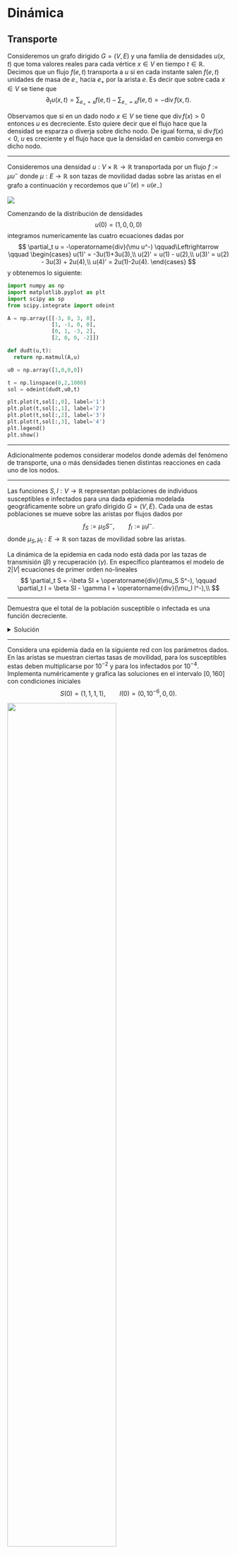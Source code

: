 # Dinámica

<!--  
```python
import numpy as np
import matplotlib.pyplot as plt
from matplotlib import animation
from matplotlib.animation import PillowWriter

def f(x,t):
  return np.exp(-(x-5*t)**2)*np.sin(10*x-5*t)

x = np.linspace(0,10*np.pi,1000)

fig, ax = plt.subplots(1,1,figsize=(8,4))
ln, = plt.plot([],[])
ax.set_xlim(0,10*np.pi);
ax.set_ylim(-1.5,1.5);

def animate(i):
  ln.set_data(x,f(x,i/50))

ani = animation.FuncAnimation(fig, animate, frames=240, interval = 50)
ani.save('anim.gif',writer='pillow',fps=50,dpi=100)
plt.clf()
```

![](anim.gif)
-->

## Transporte

Consideremos un grafo dirigido $G=(V,E)$ y una familia de densidades $u(x,t)$ que toma valores reales para cada vértice $x\in V$ en tiempo $t\in\mathbb R$. Decimos que un flujo $f(e,t)$ transporta a $u$ si en cada instante salen $f(e,t)$ unidades de masa de $e_-$ hacia $e_+$ por la arista $e$. Es decir que sobre cada $x\in V$ se tiene que
$$
\partial_t u(x,t) = \sum_{e_+=x} f(e,t) - \sum_{e_-=x} f(e,t) = -\operatorname{div} f(x,t).
$$

Observamos que si en un dado nodo $x\in V$ se tiene que $\operatorname{div} f(x)>0$ entonces $u$ es decreciente. Esto quiere decir que el flujo hace que la densidad se esparza o diverja sobre  dicho nodo. De igual forma, si $\operatorname{div} f(x)<0$, $u$ es creciente y el flujo hace que la densidad en cambio converga en dicho nodo.

---

:::{.example}
Consideremos una densidad $u:V\times \mathbb R\to \mathbb R$ transportada por un flujo $f := \mu u^-$ donde $\mu:E\to \mathbb R$ son tazas de movilidad dadas sobre las aristas en el grafo a continuación y recordemos que $u^-(e)=u(e_-)$

![](./flow1.png)

Comenzando de la distribución de densidades
$$
u(0) = (1,0,0,0)
$$
integramos numericamente las cuatro ecuaciones dadas por
$$
\partial_t u = -\operatorname{div}(\mu u^-) \qquad\Leftrightarrow \qquad \begin{cases}
u(1)' = -3u(1)+3u(3),\\
u(2)' = u(1) - u(2),\\
u(3)' = u(2) - 3u(3) + 2u(4),\\
u(4)' = 2u(1)-2u(4).
\end{cases}
$$
y obtenemos lo siguiente:

```python
import numpy as np
import matplotlib.pyplot as plt
import scipy as sp
from scipy.integrate import odeint

A = np.array([[-3, 0, 3, 0],
              [1, -1, 0, 0],
              [0, 1, -3, 2],
              [2, 0, 0, -2]])

def dudt(u,t):
  return np.matmul(A,u)

u0 = np.array([1,0,0,0])

t = np.linspace(0,2,1000)
sol = odeint(dudt,u0,t)

plt.plot(t,sol[:,0], label='1')
plt.plot(t,sol[:,1], label='2')
plt.plot(t,sol[:,2], label='3')
plt.plot(t,sol[:,3], label='4')
plt.legend()
plt.show()
```
:::

---

Adicionalmente podemos considerar modelos donde además del fenómeno de transporte, una o más densidades tienen distintas reacciones en cada uno de los nodos.

---

:::{.example}
Las funciones $S,I:V\to \mathbb R$ representan poblaciones de individuos susceptibles e infectados para una dada epidemia modelada geográficamente sobre un grafo dirigido $G=(V,E)$. Cada una de estas poblaciones se mueve sobre las aristas por flujos dados por
$$
f_S := \mu_S S^-, \qquad f_I := \mu_I I^-.
$$
donde $\mu_S,\mu_I: E\to \mathbb R$ son tazas de movilidad sobre las aristas.

La dinámica de la epidemia en cada nodo está dada por las tazas de transmisión ($\beta$) y recuperación ($\gamma$). En específico planteamos el modelo de $2|V|$ ecuaciones de primer orden no-lineales
$$
\partial_t S = -\beta SI + \operatorname{div}(\mu_S S^-), \qquad \partial_t I = \beta SI - \gamma I + \operatorname{div}(\mu_I I^-),\\
$$
:::

---

:::{.exercise}
Demuestra que el total de la población susceptible o infectada es una función decreciente. 
:::

<details>
  <summary>Solución</summary>
  $$
  \partial_t \sum_{V} (S+I) = \sum_{V} (-\gamma I + \operatorname{div} f_S+\operatorname{div}f_I) = - \gamma \sum_{V} I \leq 0.
  $$
</details>

---

:::{.exercise}
Considera una epidemia dada en la siguiente red con los parámetros dados. En las aristas se muestran ciertas tasas de movilidad, para los susceptibles estas deben multiplicarse por $10^{-2}$ y para los infectados por $10^{-4}$. Implementa numéricamente y grafica las soluciones en el intervalo $[0,160]$ con condiciones iniciales
$$
S(0) = (1,1,1,1), \qquad I(0) = (0, 10^{-6},0,0).
$$

![](./sir2.png){width=70%}
:::

<details>
  <summary>Solución</summary>
```python
import numpy as np
import matplotlib.pyplot as plt
import scipy as sp
from scipy.integrate import odeint

beta = 0.5
gamma = 0.3

L = np.array([[-5, 1, 2, 1],
              [2, -3, 1, 0],
              [1, 2, -4, 2],
              [2, 0, 1, -3]])


def dSIdt(SI,t):
  S = SI[:4]
  I = SI[4:]
  dS = -beta*S*I + 0.01*np.matmul(L,S)
  dI = beta*S*I - gamma*I + 0.0001*np.matmul(L,I)
  return np.concatenate((dS,dI))

S0 = np.array([1,1,1,1])
I0 = np.array([0,0.00000001,0,0])
SI0 = np.concatenate((S0,I0))

t = np.linspace(0,160,1000)
sol = odeint(dSIdt,SI0,t)

fig, ax = plt.subplots(2,2,figsize=(10,5))

ax[0,0].plot(t,sol[:,0], label='S1')
ax[0,0].plot(t,sol[:,4], label='I1')
ax[0,0].legend()

ax[1,0].plot(t,sol[:,1], label='S2')
ax[1,0].plot(t,sol[:,5], label='I2')
ax[1,0].legend()

ax[0,1].plot(t,sol[:,2], label='S3')
ax[0,1].plot(t,sol[:,6], label='I3')
ax[0,1].legend()

ax[1,1].plot(t,sol[:,3], label='S4')
ax[1,1].plot(t,sol[:,7], label='I4')
ax[1,1].legend()
```
</details>

## Difusión

Así como vimos en los ejemplos anteriores donde el flujo era proporcional a $u^-$, en general puede darse el caso de que $f$ esté determinada por alguna otra función de $u$, esto se conoce como una **ley constitutiva**. Un caso muy común es que $f$ sea proporcional a $-Du$, en el cual obtenemos un modelo de **difusión**.

---

:::{.example}
Sea $G=(V,E)$ un grafo que modela una red de habitaciones en renta y $u:V\times \mathbb R\to\mathbb R$ la población que vive en dicha red. Asumiendo la ley de oferta y demanda, el precio de renta $p=p(x,t)$ de una habitación $x$ en el instante $t$ debe ser proporcional a la demanda, la cual podemos considerar en nuestro caso proporcional a la población que habita dicho nodo, digamos por ejemplo que $p = k_1u$. La población busca moverse entre nodos adyacentes si percibe que el precio le es favorable, por ejemplo $f=-k_2Dp$. Llegamos así a la ecuación
$$
\partial_t u = -\operatorname{div} f = \operatorname{div}(k_2Dp) = \operatorname{div}(aDu), \qquad a := k_1k_2.
$$
:::

---

El problema $\partial_t u = \operatorname{div}(aDu)$, también conocido como la **ecuación de calor** o **difusión**, representa un sistema de EDOs lineales y de primer orden con tantas ecuaciones e incógnitas como la cardinalidad de $V$.

---

:::{.exercise}
Considera una difusión de la forma $\partial_t u = \Delta u$ sobre el siguiente grafo. Calcula $u$ para todo tiempo dadas las condiciones iniciales ilustradas en la figura. ¿Converge la solución a algún punto fijo?

![](./dif.png){width=70%}
:::

<details>
  <summary>Solución</summary>
  El sistema de 4 EDOs se presenta como
  $$
  \frac{d}{dt}\begin{pmatrix}
  u(a)\\
  u(b)\\
  u(c)\\
  u(d)
  \end{pmatrix} = \begin{pmatrix}
  -3 & 1 & 1 & 1\\
  1 & -2 & 1 & 0\\
  1 & 1 & -3 & 1\\
  1 & 0 & 1 & -2
  \end{pmatrix}\begin{pmatrix}
  u(a)\\
  u(b)\\
  u(c)\\
  u(d)
  \end{pmatrix}
  $$
  Dada que la condición inicial es $(1,0,0,0)^T$ buscamos la primera columna de la matriz exponencial. El siguiente resultado se obtuvo con la ayuda de [sympy](https://live.sympy.org/), una librería de cálculo simbólico de python
  
```python
from sympy import *
  
t = Symbol('t')
mt = Matrix([[-3, 1, 1, 1],
             [1, -2, 1, 0],
             [1, 1, -3, 1],
             [1, 0, 1, -2]]) * t
mexp = mt.exp()
print('$$' + latex(mexp) + '$$')
```

Observamos que cuando $t\to\infty$ la solución converge exponencialemente al vector $(1/4,1/4,1/4,1/4)^T$. De hecho **esto sucede para cualquier condición incial**.
</details>

---

:::{.exercise}
Sea $G=(V,E)$ un grafo lineal con 100 vértices
$$
V=\{1,2,\ldots,100\}, \qquad E = \{(1,2),(2,3),\ldots,(99,100)\}.
$$
Sea $u$ solución de la ecuación de calor $\partial_t u=\Delta u$ en $G$ con condición inicial
$$
u(0) = e_{50} = (0,\ldots,0,1,0,\ldots,0).
$$
Calcula el primer $t>0$ tal que $u(50,t)\leq 0.1$. 
:::

<details>
  <summary>Solución</summary>
  En este caso la dificultad está en cómo implementar el Laplaciano y encontrar el primer índice donde la solución baje de $0.1$.
```python
import numpy as np
import matplotlib.pyplot as plt
from scipy.integrate import odeint

Delta = -2*np.eye(100)+np.eye(100,k=1)+np.eye(100,k=-1)
Delta[0,0] = -1
Delta[99,99] = -1

def dudt(u,t):
  return np.matmul(Delta,u)

u0 = np.zeros(100)
u0[49] = 1

t = np.linspace(0,20,1000)

sol = odeint(dudt,u0,t)
index = np.where(sol[:,49]<0.1)[0][0]
plt.plot(t,sol[:,49])
plt.plot(t[index],sol[index,49],'ro',label="({:.2f},{:.2f})".format(t[index],sol[index,49]))
plt.legend()
plt.title("u(50,t)")
plt.show()
```
</details>


## Oscilación

El sistema de EDOs lineales y de segundo orden dado por
$$
\partial_t^2 u = \operatorname{div}(aDu)
$$
también es común en distintos modelos. Esta se conoce como la **ecuación de onda**.

---

:::{.example}
Un grafo $G=(V,E)$ modela las conexiones en un sistema de masas $m:V\to (0,\infty)$ unidas por resortes con constantes $k:E\to[0,\infty)$. Sea $q:V\to \mathbb R^n$ los desplazamientos de las masas a partir de una configuración dada de equilibrio. A partir de la ley de Hooke planteamos el sistema $n\times|V|$ ecuaciones e incógnitas,
$$
m\partial_t^2 q = \operatorname{div}(kDq).
$$
:::

Recordemos que cualquier sistema de segundo orden puede ser llevado a un sistema de primer orden tomando a las velocidades como incógnitas del sistema. Por ejemplo,
$$
\partial_t^2 u = \operatorname{div}(aDu) \qquad \Leftrightarrow\qquad \begin{cases}
\partial_t u = v,\\
\partial_t v = \operatorname{div}(aDu).
\end{cases}
$$

---

:::{.example}
El grafo $G=(V,E)$ vuelve a modelar una red de habitaciones en renta, $u:V\times \mathbb R\to\mathbb R$ la población que vive en dicha red y $p:V\times \mathbb R\to\mathbb R$ los precios. Una vez más asumimos que la población se mueve según el flujo $f = -Dp$. Por otro lado los precios se modifican gradualmente dependiendo de la demanda en relación a los nodos adyacentes.

Esto último puede ser reflejado por ejemplo en la ecuación $\partial_t p = -\Delta u$, es decir que el precio disminuye si el promedio de la población vecina es mayor la población en el nodo en consideración, con la intención de atraerla.

En resumen obtenemos el sistema de ecuaciones
$$
\partial_t u = \Delta p, \qquad \partial_t p = -\Delta u.
$$
Estas implican las ecuaciones de onda desacopladas para el bilaplaciano
$$
\partial_t^2 u = -\Delta^2 u, \qquad \partial_t^2 p = -\Delta^2p.
$$
:::

---

:::{.exercise}
Considera una oscilación de la forma $\partial_t^2 u = -\Delta^2 u$ sobre el siguiente grafo. Calcula $u$ para todo tiempo dadas las condiciones iniciales ilustradas en la figura, partiendo del reposo.

![](./oscila.png){width=70%}
:::

<details>
  <summary>Solución</summary>
  El sistema de 4 EDOs se presenta como
  $$
  \frac{d}{dt}\begin{pmatrix}
  u(a)\\
  u(b)\\
  u(c)\\
  u(d)\\
  u'(a)\\
  u'(b)\\
  u'(c)\\
  u'(d)
  \end{pmatrix} = \begin{pmatrix}
  0_4 & I_4\\
  -\Delta^2 & 0_4
  \end{pmatrix}\begin{pmatrix}
  u(a)\\
  u(b)\\
  u(c)\\
  u(d)\\
  u'(a)\\
  u'(b)\\
  u'(c)\\
  u'(d)
  \end{pmatrix}, \qquad \Delta = \begin{pmatrix}
  -3 & 1 & 1 & 1\\
  1 & -2 & 1 & 0\\
  1 & 1 & -3 & 1\\
  1 & 0 & 1 & -2
  \end{pmatrix}
  $$
```python
import numpy as np
import matplotlib.pyplot as plt
import sympy as smp
from sympy.plotting import plot

Delta = smp.Matrix([[-3,1,1,1],
              [1,-2,1,0],
              [1,1,-3,1],
              [1,0,1,-2]])

t = smp.symbols('t',real='True')

B = smp.Matrix(smp.BlockMatrix([[smp.ZeroMatrix(4,4),smp.Identity(4)],
            [-Delta*Delta,smp.ZeroMatrix(4,4)]]))*t
eB = smp.re(B.exp())
eB_f = smp.lambdify(t,eB)

t = np.linspace(0,6,100)
y0 = np.array([0,1,2,3,0,0,0,0])
y = np.einsum('ijk,j->ik',eB_f(t),y0)
plt.plot(t,y[0,:],label='a')
plt.plot(t,y[1,:],label='b')
plt.plot(t,y[2,:],label='c')
plt.plot(t,y[3,:],label='d')
plt.legend(loc='lower right')
```
</details>
<!--



\begin{center}
\colorbox[HTML]{E5F3CC}{
\begin{minipage}[c]{450px}
\begin{ejemplo}
Demuestra que la población total, la suma de los precios, y $\sum(u^2+p^2)$ permanecen constantes.
\end{ejemplo}
\end{minipage}}
\end{center}
-->
